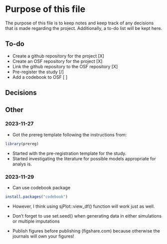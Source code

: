 # Purpose of this file
The purpose of this file is to keep notes and keep track of any decisions that
is made regarding the project. Additionally, a to-do list will be kept here.

## To-do
- Create a github repository for the project                                [X]
- Create an OSF repository for the project                                  [X]
- Link the github repository to the OSF repository                          [X]
- Pre-register the study                                                    [/]
- Add a codebook to OSF                                                     [ ]


## Decisions


## Other
### 2023-11-27
- Got the prereg template following the instructions from:
```r
library(prereg)
```
- Started with the pre-registration template for the study.
- Started investigating the literature for possible models appropriate for analys
is.

### 2023-11-29
- Can use codebook package
```r
install.packages("codebook")
```
  - However, I think using sjPlot::view_df() function will work just as well.

- Don't forget to use set.seed() when generating data in either simulations or 
multiple imputations

- Publish figures before publishing (figshare.com) because otherwise the journals
will own your figures!
